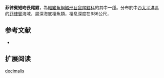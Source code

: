{{Speciesbox
| name = 菲律賓短吻長尾鱈
| status = NE
| status_system = iucn3.1
| trend = unknow
| genus = Sphagemacrurus
| species = decimalis
| authority = Gilbert & Hubbs, 1920
| synonyms = *''Lionurus decimalis''<br /><small>Gilbert & Hubbs, 1920</small>
}}
'''菲律賓短吻長尾鱈'''，為[[輻鰭魚綱|輻鰭魚綱]][[鱈形目|鱈形目]][[鼠尾鱈科|鼠尾鱈科]]的其中一[[種|種]]。分布於中西[[太平洋|太平洋]]區的[[菲律賓|菲律賓]]海域，屬深海底棲魚類，棲息深度在686公尺，

==参考文献==
*{{FishBase_species|genus=Sphagemacrurus|species=decimalis|year=2011|month=12}}

== 扩展阅读 ==
{{refbegin}}
{{wikispecies-inline|Sphagemacrurus decimalis|菲律賓短吻長尾鱈}}
{{refend}}
{{Taxonbar|from=Q1097226}}

[[Category:短吻長尾鱈屬|decimalis]]


{{鱈形目小作品}}